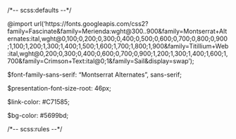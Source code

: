 <div>
/\*\-\- scss:defaults \-\-\*/  


@import url('https://fonts.googleapis.com/css2?family=Fascinate&family=Merienda:wght@300..900&family=Montserrat+Alternates:ital,wght@0,100;0,200;0,300;0,400;0,500;0,600;0,700;0,800;0,900;1,100;1,200;1,300;1,400;1,500;1,600;1,700;1,800;1,900&family=Titillium+Web:ital,wght@0,200;0,300;0,400;0,600;0,700;0,900;1,200;1,300;1,400;1,600;1,700&family=Crimson+Text:ital@0;1&family=Sail&display=swap');


$font-family-sans-serif: "Montserrat Alternates", sans-serif;

$presentation-font-size-root: 46px;


$link-color: #C71585;

::: {.fragment .advance-slide}
[$bg-color]{.blue}: #5699bd;
:::

/\*\-\- scss:rules \-\-\*/  
</div> 